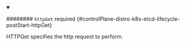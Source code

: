 


<details className="config-field" data-expandable="true" open>
<summary>

######## `httpGet` <span className="config-field-required" data-required="false">required</span> <span className="config-field-type"></span> <span className="config-field-default"></span> <span className="config-field-enum"></span> {#controlPlane-distro-k8s-etcd-lifecycle-postStart-httpGet}

HTTPGet specifies the http request to perform.

</summary>

<PartialHttpgetreference />


</details>
